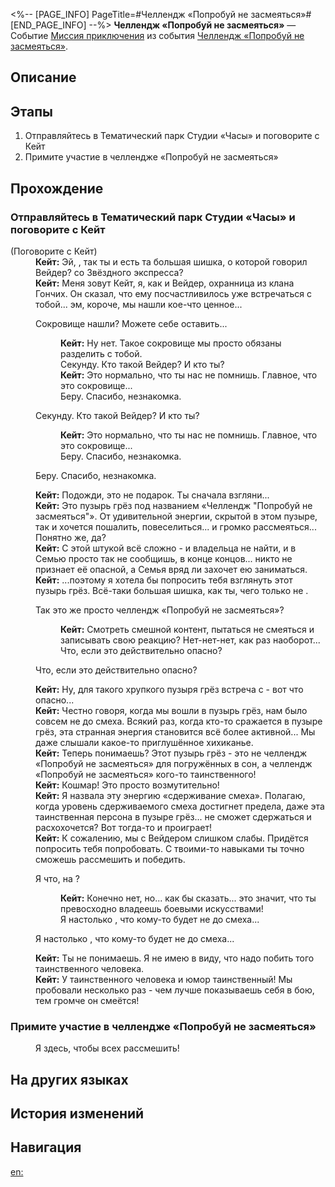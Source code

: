 <%-- [PAGE_INFO]
PageTitle=#Челлендж «Попробуй не засмеяться»#
[END_PAGE_INFO] --%>
{{Дополнить|Диалоги.}}
{{Миссия Инфобокс
|id              = 8036200
|Название        = 
|Изображение     = Миссия Челлендж «Попробуй не засмеяться».png
|Тип             = Миссия приключения
|Событие         = Челлендж «Попробуй не засмеяться»
|Глава           = 
|Условия         = Завершена [[Миссия Освоения]] ''[[Прогулка среди могил]]''
|Персонажи       = Кейт; Первопроходец
|СтартЛокация    = [[Пенакония]] — [[Тематический парк Студии «Часы»]]
|Мир             = Пенакония
|Предыдущая      = 
|Следующая       = 
|Награды         = Кредиты*5 000
}}
'''Челлендж «Попробуй не засмеяться»''' — Событие [[Миссия приключения]] из события [[Челлендж «Попробуй не засмеяться»]].

==Описание==
{{Описание|<!--официальное описание из Перекрёстка судеб-->}}

==Этапы==
# Отправляйтесь в Тематический парк Студии «Часы» и поговорите с Кейт
# Примите участие в челлендже «Попробуй не засмеяться»

==Прохождение==
{{Дополнить}}
===Отправляйтесь в Тематический парк Студии «Часы» и поговорите с Кейт===
{{Описание миссии|тип=Миссия приключения|локация=Тематический парк Студии «Часы»|Кейт из клана Гончих нашла странный пузырь грёз. Судя по его содержанию, он как-то связан с Недотёпами в масках.<br />Кейт ждёт вас с наградой.}}
{{Диалог Начало}}

;(Поговорите с Кейт)
:'''Кейт:''' Эй, {{MC|ж=девчушка|м=парень}}, так ты и есть та большая шишка, о которой говорил Вейдер? {{MC|ж=Безымянная|м=Безымянный}} со Звёздного экспресса?
:'''Кейт:''' Меня зовут Кейт, я, как и Вейдер, охранница из клана Гончих. Он сказал, что ему посчастливилось уже встречаться с тобой... эм, короче, мы нашли кое-что ценное...
:{{Диалог|Стрелка}} Сокровище нашли? Можете себе оставить...
::'''Кейт:''' Ну нет. Такое сокровище мы просто обязаны разделить с тобой.
::Секунду. Кто такой Вейдер? И кто ты?
::'''Кейт:''' Это нормально, что ты нас не помнишь. Главное, что это сокровище...
::Беру. Спасибо, незнакомка.
:{{Диалог|Стрелка}} Секунду. Кто такой Вейдер? И кто ты?
::'''Кейт:''' Это нормально, что ты нас не помнишь. Главное, что это сокровище...
::Беру. Спасибо, незнакомка.
:{{Диалог|Стрелка}} Беру. Спасибо, незнакомка.
:'''Кейт:''' Подожди, это не подарок. Ты сначала взгляни...
:'''Кейт:''' Это пузырь грёз под названием «Челлендж "Попробуй не засмеяться"». От удивительной энергии, скрытой в этом пузыре, так и хочется пошалить, повеселиться... и громко рассмеяться... Понятно же, да?
:'''Кейт:''' С этой штукой всё сложно - и владельца не найти, и в Семью просто так не сообщишь, в конце концов... никто не признает её опасной, а Семья вряд ли захочет ею заниматься.
:'''Кейт:''' ...поэтому я хотела бы попросить тебя взглянуть этот пузырь грёз. Всё-таки большая шишка, как ты, чего только не {{MC|ж=повидала|м=повидал}}.
:{{Диалог|Стрелка}} Так это же просто челлендж «Попробуй не засмеяться»?
::'''Кейт:''' Смотреть смешной контент, пытаться не смеяться и записывать свою реакцию? Нет-нет-нет, как раз наоборот...
::Что, если это действительно опасно?
:{{Диалог|Стрелка}} Что, если это действительно опасно?
:'''Кейт:''' Ну, для такого хрупкого пузыря грёз встреча с {{MC|ж=непобедимой тобой|м=непобедимым тобой}} - вот что опасно...
:'''Кейт:''' Честно говоря, когда мы вошли в пузырь грёз, нам было совсем не до смеха. Всякий раз, когда кто-то сражается в пузыре грёз, эта странная энергия становится всё более активной... Мы даже слышали какое-то приглушённое хихиканье.
:'''Кейт:''' Теперь понимаешь? Этот пузырь грёз - это не челлендж «Попробуй не засмеяться» для погружённых в сон, а челлендж «Попробуй не засмеяться» кого-то таинственного!
:'''Кейт:''' Кошмар! Это просто возмутительно!
:'''Кейт:''' Я назвала эту энергию «сдерживание смеха». Полагаю, когда уровень сдерживаемого смеха достигнет предела, даже эта таинственная персона в пузыре грёз... не сможет сдержаться и расхохочется? Вот тогда-то и проиграет!
:'''Кейт:''' К сожалению, мы с Вейдером слишком слабы. Придётся попросить тебя попробовать. С твоими-то навыками ты точно сможешь рассмешить и победить.
:{{Диалог|Стрелка}} Я что, {{MC|ж=похожа|м=похож}} на {{MC|ж=комедиантку|м=комедианта}}?
::'''Кейт:''' Конечно нет, но... как бы сказать... это значит, что ты превосходно владеешь боевыми искусствами!
::Я настолько {{MC|ж=сильна|м=силён}}, что кому-то будет не до смеха...
:{{Диалог|Стрелка}} Я настолько {{MC|ж=сильна|м=силён}}, что кому-то будет не до смеха...
:'''Кейт:''' Ты не понимаешь. Я не имею в виду, что надо побить того таинственного человека.
:'''Кейт:''' У таинственного человека и юмор таинственный! Мы пробовали несколько раз - чем лучше показываешь себя в бою, тем громче он смеётся!
:{{tx}}
{{Диалог Конец}}

===Примите участие в челлендже «Попробуй не засмеяться»===
{{Описание миссии|тип=Миссия приключения|локация=Тематический парк Студии «Часы»|Кейт из клана Гончих нашла странный пузырь грёз. Судя по его содержанию, он как-то связан с Недотёпами в масках.<br />В пузыре грёз ваши сражения заставляют неизвестных людей смеяться... Это немного раздражает, но заставить их смеяться и дальше было бы здорово. Бейте изо всех сил!}}
{{Диалог Начало}}

:{{Диалог|Журнал путешествий}} Я здесь, чтобы всех рассмешить!


{{Диалог Конец}}

==На других языках==
{{На других языках
|en   = Try-Not-to-Laugh Challenge
|zhs  = 不要笑挑战
|zht  = 不要笑挑戰
|ja   = 笑ってはいけないチャレンジ
|ko   = 웃음 참기 챌린지
|es   = Quien se ría, pierde
|fr   = «&nbsp;Essayez de ne pas rire&nbsp;»
|ru   = Челлендж «Попробуй не засмеяться»
|th   = ชาเลนจ์ห้ามหัวเราะ
|vi   = Thử Thách Nhịn Cười
|de   = Nicht-Lachen-Challenge
|id   = Tantangan Tahan Tawa
|pt   = Desafio Não Pode Rir
}}

==История изменений==
{{История изменений|3.6}}

==Навигация==
{{Миссия приключения Навбокс|Глава }}

[[en:]]
